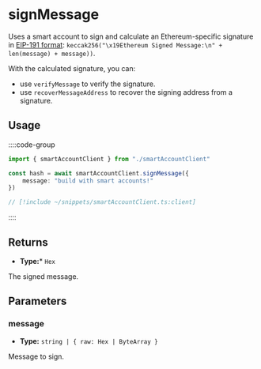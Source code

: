 # signMessage

Uses a smart account to sign and calculate an Ethereum-specific signature in [EIP-191 format](https://eips.ethereum.org/EIPS/eip-191): `keccak256("\x19Ethereum Signed Message:\n" + len(message) + message))`.

With the calculated signature, you can:

- use `verifyMessage` to verify the signature.
- use `recoverMessageAddress` to recover the signing address from a signature.

## Usage

::::code-group

```ts [example.ts]
import { smartAccountClient } from "./smartAccountClient"

const hash = await smartAccountClient.signMessage({
    message: "build with smart accounts!"
})
```

```ts [smartAccountClient.ts]
// [!include ~/snippets/smartAccountClient.ts:client]
```

::::

## Returns

- **Type:*** `Hex`

The signed message.

## Parameters

### message

- **Type:** `string | { raw: Hex | ByteArray }`

Message to sign.
